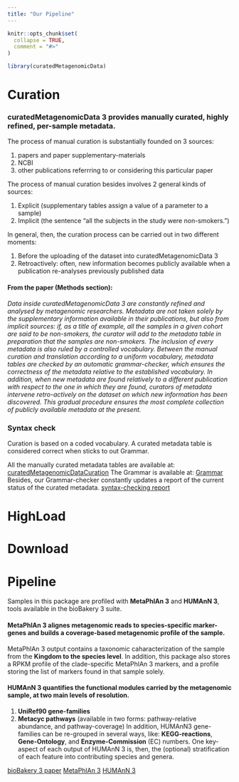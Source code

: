 ```yaml
---
title: "Our Pipeline"
---
```


```r
knitr::opts_chunk$set(
  collapse = TRUE,
  comment = "#>"
)
```

```r
library(curatedMetagenomicData)
```

# Curation
### curatedMetagenomicData 3 provides manually curated, highly refined, per-sample metadata.
The process of manual curation is substantially founded on 3 sources:

1. papers and paper supplementary-materials
2. NCBI
3. other publications referrring to or considering this particular paper

The process of manual curation besides involves 2 general kinds of sources:

1. Explicit (supplementary tables assign a value of a parameter to a sample)
2. Implicit (the sentence "all the subjects in the study were non-smokers.")

In general, then, the curation process can be carried out in two different moments:

1. Before the uploading of the dataset into curatedMetagenomicData 3
2. Retroactively: often, new information becomes publicly available when a publication re-analyses previously published data

#### From the paper (Methods section):
*Data inside curatedMetagenomicData 3 are constantly refined and analysed by metagenomic researchers. Metadata are not taken solely by the supplementary information available in their publications, but also from implicit sources: if, as a title of example, all the samples in a given cohort are said to be non-smokers, the curator will add to the metadata table in preparation that the samples are non-smokers. The inclusion of every metadata is also ruled by a controlled vocabulary. Between the manual curation and translation according to a uniform vocabulary, metadata tables are checked by an automatic grammar-checker, which ensures the correctness of the metadata relative to the established vocabulary. In addition, when new metadata are found relatively to a different publication with respect to the one in which they are found, curators of metadata intervene retro-actively on the dataset on which new information has been discovered. This gradual procedure ensures the most complete collection of publicly available metadata at the present.*

### Syntax check
Curation is based on a coded vocabulary. A curated metadata table is considered correct when sticks to out Grammar.

All the manually curated metadata tables are available at:
[curatedMetagenomicDataCuration](https://github.com/waldronlab/curatedMetagenomicDataCuration/tree/master/inst/curated)
The Grammar is available at:
[Grammar](https://github.com/waldronlab/curatedMetagenomicDataCuration/blob/master/inst/extdata/template.csv)
Besides, our Grammar-checker constantly updates a report of the current status of the curated metadata.
[syntax-checking report](https://waldronlab.io/curatedMetagenomicDataCuration/articles/curatedMetagenomicDataCuration.html)


# HighLoad

# Download

# Pipeline 
Samples in this package are profiled with **MetaPhlAn 3** and **HUMAnN 3**, tools available in the bioBakery 3 suite.

#### MetaPhlAn 3 alignes metagenomic reads to species-specific marker-genes and builds a coverage-based metagenomic profile of the sample.
MetaPhlAn 3 output contains a taxonomic caharacterization of the sample from the **Kingdom to the species level**.
In addition, this package also stores a RPKM profile of the clade-specific MetaPhlAn 3 markers, and a profile 
storing the list of markers found in that sample solely.

#### HUMAnN 3 quantifies the functional modules carried by the metagenomic sample, at two main levels of resolution.
1. **UniRef90 gene-families**
2. **Metacyc pathways** (available in two forms: pathway-relative abundance, and pathway-coverage)
In addition, HUMAnN3 gene-families can be re-grouped in several ways, like: **KEGG-reactions**, **Gene-Ontology**, and **Enzyme-Commission** (EC) numbers.
One key-aspect of each output of HUMAnN 3 is, then, the (optional) stratification of each feature into contributing species and genera.  

[bioBakery 3 paper](10.7554/eLife.65088)
[MetaPhlAn 3](https://huttenhower.sph.harvard.edu/metaphlan/)
[HUMAnN 3](https://huttenhower.sph.harvard.edu/humann/)

